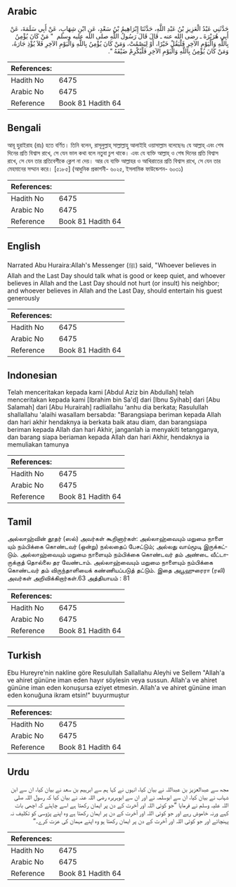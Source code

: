 ## Arabic


<div dir="rtl" lang="ar" style={{fontSize:'larger',backgroundColor:'#f8f9fa',padding:20}}>
حَدَّثَنِي عَبْدُ الْعَزِيزِ بْنُ عَبْدِ اللَّهِ، حَدَّثَنَا إِبْرَاهِيمُ بْنُ سَعْدٍ، عَنِ ابْنِ شِهَابٍ، عَنْ أَبِي سَلَمَةَ، عَنْ أَبِي هُرَيْرَةَ ـ رضى الله عنه ـ قَالَ قَالَ رَسُولُ اللَّهِ صلى الله عليه وسلم ‏ "‏ مَنْ كَانَ يُؤْمِنُ بِاللَّهِ وَالْيَوْمِ الآخِرِ فَلْيَقُلْ خَيْرًا، أَوْ لِيَصْمُتْ، وَمَنْ كَانَ يُؤْمِنُ بِاللَّهِ وَالْيَوْمِ الآخِرِ فَلاَ يُؤْذِ جَارَهُ، وَمَنْ كَانَ يُؤْمِنُ بِاللَّهِ وَالْيَوْمِ الآخِرِ فَلْيُكْرِمْ ضَيْفَهُ ‏"‏‏.‏
</div>
<div style={{backgroundColor:'#f8f9fa',padding:20, marginBottom: 10}}><table> <thead> <tr> <th>References:</th> <th></th> </tr> </thead> <tbody><tr><td>Hadith No</td><td>6475</td></tr><tr><td>Arabic No</td><td>6475</td></tr><tr><td>Reference</td><td>Book 81 Hadith 64</td></tr></tbody></table></div>

## Bengali


<div dir="ltr" lang="bn" style={{fontSize:'larger',backgroundColor:'#f8f9fa',padding:20}}>
আবূ হুরাইরাহ (রাঃ) হতে বর্ণিত। তিনি বলেন, রাসূলুল্লাহ্ সাল্লাল্লাহু আলাইহি ওয়াসাল্লাম বলেছেনঃ যে আল্লাহ্ এবং শেষ দিনের প্রতি বিশ্বাস রাখে, সে যেন ভাল কথা বলে নতুবা চুপ থাকে। এবং যে ব্যক্তি আল্লাহ্ ও শেষ দিনের প্রতি বিশ্বাস রাখে, সে যেন তার প্রতিবেশীকে ক্লেশ না দেয়। আর যে ব্যক্তি আল্লাহর ও আখিরাতের প্রতি বিশ্বাস রাখে, সে যেন তার মেহমানের সম্মান করে। [৫১৮৫] (আধুনিক প্রকাশনী- ৬০২৫, ইসলামিক ফাউন্ডেশন- ৬০৩১)
</div>
<div style={{backgroundColor:'#f8f9fa',padding:20, marginBottom: 10}}><table> <thead> <tr> <th>References:</th> <th></th> </tr> </thead> <tbody><tr><td>Hadith No</td><td>6475</td></tr><tr><td>Arabic No</td><td>6475</td></tr><tr><td>Reference</td><td>Book 81 Hadith 64</td></tr></tbody></table></div>

## English


<div dir="ltr" lang="en" style={{fontSize:'larger',backgroundColor:'#f8f9fa',padding:20}}>
Narrated Abu Huraira:Allah's Messenger (ﷺ) said, "Whoever believes in Allah and the Last Day should talk what is good or keep quiet, and whoever believes in Allah and the Last Day should not hurt (or insult) his neighbor; and whoever believes in Allah and the Last Day, should entertain his guest generously
</div>
<div style={{backgroundColor:'#f8f9fa',padding:20, marginBottom: 10}}><table> <thead> <tr> <th>References:</th> <th></th> </tr> </thead> <tbody><tr><td>Hadith No</td><td>6475</td></tr><tr><td>Arabic No</td><td>6475</td></tr><tr><td>Reference</td><td>Book 81 Hadith 64</td></tr></tbody></table></div>

## Indonesian


<div dir="ltr" lang="id" style={{fontSize:'larger',backgroundColor:'#f8f9fa',padding:20}}>
Telah menceritakan kepada kami [Abdul Aziz bin Abdullah] telah menceritakan kepada kami [Ibrahim bin Sa'd] dari [Ibnu Syihab] dari [Abu Salamah] dari [Abu Hurairah] radliallahu 'anhu dia berkata; Rasulullah shallallahu 'alaihi wasallam bersabda: "Barangsiapa beriman kepada Allah dan hari akhir hendaknya ia berkata baik atau diam, dan barangsiapa beriman kepada Allah dan hari Akhir, janganlah ia menyakiti tetangganya, dan barang siapa beriaman kepada Allah dan hari Akhir, hendaknya ia memuliakan tamunya
</div>
<div style={{backgroundColor:'#f8f9fa',padding:20, marginBottom: 10}}><table> <thead> <tr> <th>References:</th> <th></th> </tr> </thead> <tbody><tr><td>Hadith No</td><td>6475</td></tr><tr><td>Arabic No</td><td>6475</td></tr><tr><td>Reference</td><td>Book 81 Hadith 64</td></tr></tbody></table></div>

## Tamil


<div dir="ltr" lang="ta" style={{fontSize:'larger',backgroundColor:'#f8f9fa',padding:20}}>
அல்லாஹ்வின் தூதர் (ஸல்) அவர்கள் கூறினார்கள்: அல்லாஹ்வையும் மறுமை நாளை யும் நம்பிக்கை கொண்டவர் (ஒன்று) நல்லதைப் பேசட்டும்; அல்லது வாய்மூடி இருக்கட்டும். அல்லாஹ்வையும் மறுமை நாளையும் நம்பிக்கை கொண்டவர் தம் அண்டை வீட்டாருக்குத் தொல்லை தர வேண்டாம். அல்லாஹ்வையும் மறுமை நாளையும் நம்பிக்கை கொண்டவர் தம் விருந்தாளியைக் கண்ணியப்படுத் தட்டும். இதை அபூஹுரைரா (ரலி) அவர்கள் அறிவிக்கிறார்கள்.63 அத்தியாயம் : 81
</div>
<div style={{backgroundColor:'#f8f9fa',padding:20, marginBottom: 10}}><table> <thead> <tr> <th>References:</th> <th></th> </tr> </thead> <tbody><tr><td>Hadith No</td><td>6475</td></tr><tr><td>Arabic No</td><td>6475</td></tr><tr><td>Reference</td><td>Book 81 Hadith 64</td></tr></tbody></table></div>

## Turkish


<div dir="ltr" lang="tr" style={{fontSize:'larger',backgroundColor:'#f8f9fa',padding:20}}>
Ebu Hureyre'nin nakline göre Resulullah Sallallahu Aleyhi ve Sellem "Allah'a ve ahiret gününe iman eden hayır söylesin veya sussun. Allah'a ve ahiret gününe iman eden konuşursa eziyet etmesin. Allah'a ve ahiret gününe iman eden konuğuna ikram etsin!" buyurmuştur
</div>
<div style={{backgroundColor:'#f8f9fa',padding:20, marginBottom: 10}}><table> <thead> <tr> <th>References:</th> <th></th> </tr> </thead> <tbody><tr><td>Hadith No</td><td>6475</td></tr><tr><td>Arabic No</td><td>6475</td></tr><tr><td>Reference</td><td>Book 81 Hadith 64</td></tr></tbody></table></div>

## Urdu


<div dir="rtl" lang="ur" style={{fontSize:'larger',backgroundColor:'#f8f9fa',padding:20}}>
مجھ سے عبدالعزیز بن عبداللہ نے بیان کیا، انہوں نے کہا ہم سے ابرہیم بن سعد نے بیان کیا، ان سے ابن شہاب نے بیان کیا، ان سے ابوسلمہ نے اور ان سے ابوہریرہ رضی اللہ عنہ نے بیان کیا کہ رسول اللہ صلی اللہ علیہ وسلم نے فرمایا ”جو کوئی اللہ اور آخرت کے دن پر ایمان رکھتا ہے اسے چاہئے کہ اچھی بات کہے ورنہ خاموش رہے اور جو کوئی اللہ اور آخرت کے دن پر ایمان رکھتا ہے وہ اپنے پڑوسی کو تکلیف نہ پہنچائے اور جو کوئی اللہ اور آخرت کے دن پر ایمان رکھتا ہو وہ اپنے مہمان کی عزت کرے۔“
</div>
<div style={{backgroundColor:'#f8f9fa',padding:20, marginBottom: 10}}><table> <thead> <tr> <th>References:</th> <th></th> </tr> </thead> <tbody><tr><td>Hadith No</td><td>6475</td></tr><tr><td>Arabic No</td><td>6475</td></tr><tr><td>Reference</td><td>Book 81 Hadith 64</td></tr></tbody></table></div>